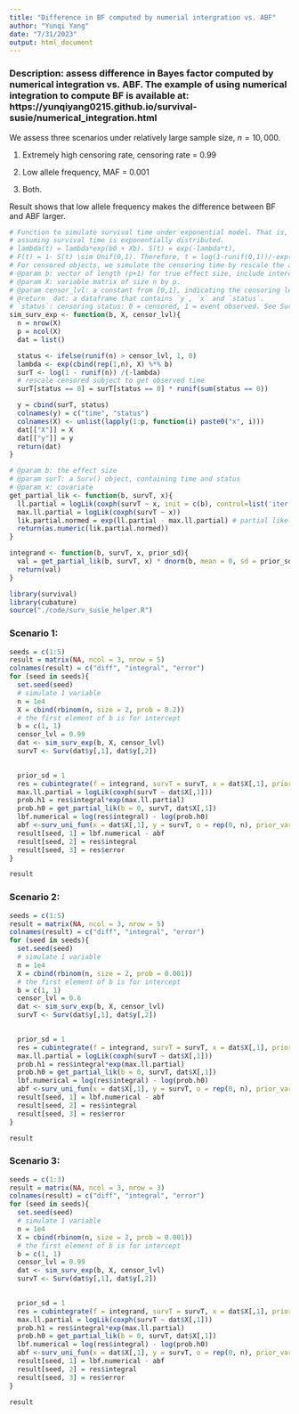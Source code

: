 ```yaml
---
title: "Difference in BF computed by numerial intergration vs. ABF"
author: "Yunqi Yang"
date: "7/31/2023"
output: html_document
---
```


### Description: assess difference in Bayes factor computed by numerical integration vs. ABF. The example of using numerical integration to compute BF is available at: https://yunqiyang0215.github.io/survival-susie/numerical_integration.html


We assess three scenarios under relatively large sample size, $n= 10,000$.

1. Extremely high censoring rate, censoring rate = 0.99

2. Low allele frequency, MAF = 0.001

3. Both. 


Result shows that low allele frequency makes the difference between BF and ABF larger. 


```r
# Function to simulate survival time under exponential model. That is,
# assuming survival time is exponentially distributed.
# lambda(t) = lambda*exp(b0 + Xb). S(t) = exp(-lambda*t),
# F(t) = 1- S(t) \sim Unif(0,1). Therefore, t = log(1-runif(0,1))/-exp(b0+Xb).
# For censored objects, we simulate the censoring time by rescale the actual survival time.
# @param b: vector of length (p+1) for true effect size, include intercept.
# @param X: variable matrix of size n by p.
# @param censor_lvl: a constant from [0,1], indicating the censoring level in the data.
# @return  dat: a dataframe that contains `y`, `x` and `status`.
# `status`: censoring status: 0 = censored, 1 = event observed. See Surv() in library(survival)
sim_surv_exp <- function(b, X, censor_lvl){
  n = nrow(X)
  p = ncol(X)
  dat = list()

  status <- ifelse(runif(n) > censor_lvl, 1, 0)
  lambda <- exp(cbind(rep(1,n), X) %*% b)
  surT <- log(1 - runif(n)) /(-lambda)
  # rescale censored subject to get observed time
  surT[status == 0] = surT[status == 0] * runif(sum(status == 0))

  y = cbind(surT, status)
  colnames(y) = c("time", "status")
  colnames(X) <- unlist(lapply(1:p, function(i) paste0("x", i)))
  dat[["X"]] = X
  dat[["y"]] = y
  return(dat)
}
```

```r
# @param b: the effect size
# @param surT: a Surv() object, containing time and status
# @param x: covariate
get_partial_lik <- function(b, survT, x){
  ll.partial = logLik(coxph(survT ~ x, init = c(b), control=list('iter.max'= 0, timefix=FALSE)))
  max.ll.partial = logLik(coxph(survT ~ x))
  lik.partial.normed = exp(ll.partial - max.ll.partial) # partial likelihood / max(partial likelihood)
  return(as.numeric(lik.partial.normed))
}

integrand <- function(b, survT, x, prior_sd){
  val = get_partial_lik(b, survT, x) * dnorm(b, mean = 0, sd = prior_sd)
  return(val)
}
```

```r
library(survival)
library(cubature)
source("./code/surv_susie_helper.R")

```

### Scenario 1:
```r
seeds = c(1:5)
result = matrix(NA, ncol = 3, nrow = 5)
colnames(result) = c("diff", "integral", "error")
for (seed in seeds){
  set.seed(seed)
  # simulate 1 variable
  n = 1e4
  X = cbind(rbinom(n, size = 2, prob = 0.2))
  # the first element of b is for intercept
  b = c(1, 1)
  censor_lvl = 0.99
  dat <- sim_surv_exp(b, X, censor_lvl)
  survT <- Surv(dat$y[,1], dat$y[,2])

  
  prior_sd = 1
  res = cubintegrate(f = integrand, survT = survT, x = dat$X[,1], prior_sd = 1, lower = -100, upper = 100, method = "hcubature")
  max.ll.partial = logLik(coxph(survT ~ dat$X[,1]))
  prob.h1 = res$integral*exp(max.ll.partial)
  prob.h0 = get_partial_lik(b = 0, survT, dat$X[,1])
  lbf.numerical = log(res$integral) - log(prob.h0)
  abf <-surv_uni_fun(x = dat$X[,1], y = survT, o = rep(0, n), prior_variance = prior_sd^2)$lbf
  result[seed, 1] = lbf.numerical - abf
  result[seed, 2] = res$integral
  result[seed, 3] = res$error
}

```

```r
result
```


### Scenario 2:
```r
seeds = c(1:5)
result = matrix(NA, ncol = 3, nrow = 5)
colnames(result) = c("diff", "integral", "error")
for (seed in seeds){
  set.seed(seed)
  # simulate 1 variable
  n = 1e4
  X = cbind(rbinom(n, size = 2, prob = 0.001))
  # the first element of b is for intercept
  b = c(1, 1)
  censor_lvl = 0.6
  dat <- sim_surv_exp(b, X, censor_lvl)
  survT <- Surv(dat$y[,1], dat$y[,2])

  
  prior_sd = 1
  res = cubintegrate(f = integrand, survT = survT, x = dat$X[,1], prior_sd = 1, lower = -100, upper = 100, method = "hcubature")
  max.ll.partial = logLik(coxph(survT ~ dat$X[,1]))
  prob.h1 = res$integral*exp(max.ll.partial)
  prob.h0 = get_partial_lik(b = 0, survT, dat$X[,1])
  lbf.numerical = log(res$integral) - log(prob.h0)
  abf <-surv_uni_fun(x = dat$X[,1], y = survT, o = rep(0, n), prior_variance = prior_sd^2)$lbf
  result[seed, 1] = lbf.numerical - abf
  result[seed, 2] = res$integral
  result[seed, 3] = res$error
}

```

```r
result
```


### Scenario 3:
```r
seeds = c(1:3)
result = matrix(NA, ncol = 3, nrow = 3)
colnames(result) = c("diff", "integral", "error")
for (seed in seeds){
  set.seed(seed)
  # simulate 1 variable
  n = 1e4
  X = cbind(rbinom(n, size = 2, prob = 0.001))
  # the first element of b is for intercept
  b = c(1, 1)
  censor_lvl = 0.99
  dat <- sim_surv_exp(b, X, censor_lvl)
  survT <- Surv(dat$y[,1], dat$y[,2])

  
  prior_sd = 1
  res = cubintegrate(f = integrand, survT = survT, x = dat$X[,1], prior_sd = 1, lower = -100, upper = 100, method = "hcubature")
  max.ll.partial = logLik(coxph(survT ~ dat$X[,1]))
  prob.h1 = res$integral*exp(max.ll.partial)
  prob.h0 = get_partial_lik(b = 0, survT, dat$X[,1])
  lbf.numerical = log(res$integral) - log(prob.h0)
  abf <-surv_uni_fun(x = dat$X[,1], y = survT, o = rep(0, n), prior_variance = prior_sd^2)$lbf
  result[seed, 1] = lbf.numerical - abf
  result[seed, 2] = res$integral
  result[seed, 3] = res$error
}

```

```r
result
```

